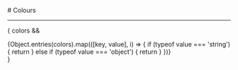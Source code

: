 


<Meta title="System/Colors" /># Colours

---

{ colors &&

  <div style={{paddingTop: '40px'}}>

  <ColorPalette>
    {Object.entries(colors).map(([key, value], i) => {
      if (typeof value === 'string') {
        return <ColorItem key={key+i} title={key} colors={{ [key] : value }} />
      } else if (typeof value === 'object') {
        return <ColorItem key={key+i} title={key} colors={value} />
      }
    })}
  </ColorPalette>
  
  </div>
}
